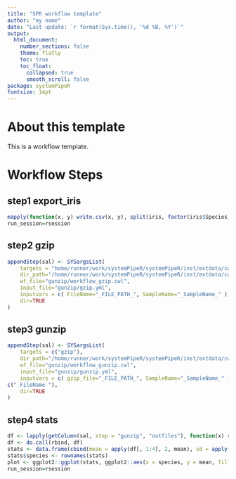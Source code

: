 ```yaml
---
title: "SPR workflow template"
author: "my name"
date: "Last update: `r format(Sys.time(), '%d %B, %Y')`"
output: 
  html_document:
    number_sections: false
    theme: flatly
    toc: true
    toc_float:
      collapsed: true
      smooth_scroll: false
package: systemPipeR
fontsize: 14pt
---
```


# About this template 

This is a workflow template.

# Workflow Steps

## step1 export_iris
```r
mapply(function(x, y) write.csv(x, y), split(iris, factor(iris$Species)), file.path("results", paste0(names(split(iris, factor(iris$Species))), ".csv")))
run_session=rsession
```


## step2 gzip
```r
appendStep(sal) <- SYSargsList(
    targets = "home/runner/work/systemPipeR/systemPipeR/inst/extdata/cwl/gunzip/targets_gunzip.txt",
    dir_path="/home/runner/work/systemPipeR/systemPipeR/inst/extdata/cwl",
    wf_file="gunzip/workflow_gzip.cwl",
    input_file="gunzip/gzip.yml",
    inputvars = c( FileName="_FILE_PATH_", SampleName="_SampleName_" ),
    dir=TRUE
)
```


## step3 gunzip
```r
appendStep(sal) <- SYSargsList(
    targets = c("gzip"),
    dir_path="/home/runner/work/systemPipeR/systemPipeR/inst/extdata/cwl",
    wf_file="gunzip/workflow_gunzip.cwl",
    input_file="gunzip/gunzip.yml",
    inputvars = c( gzip_file="_FILE_PATH_", SampleName="_SampleName_" ),
c(" FileName "),
    dir=TRUE
)
```


## step4 stats
```r
df <- lapply(getColumn(sal, step = "gunzip", "outfiles"), function(x) read.delim(x, sep = ",")[-1])
df <- do.call(rbind, df)
stats <- data.frame(cbind(mean = apply(df[, 1:4], 2, mean), sd = apply(df[, 1:4], 2, sd)))
stats$species <- rownames(stats)
plot <- ggplot2::ggplot(stats, ggplot2::aes(x = species, y = mean, fill = species)) + ggplot2::geom_bar(stat = "identity", color = "black", position = ggplot2::position_dodge()) + ggplot2::geom_errorbar(ggplot2::aes(ymin = mean - sd, ymax = mean + sd), width = 0.2, position = ggplot2::position_dodge(0.9))
run_session=rsession
```


